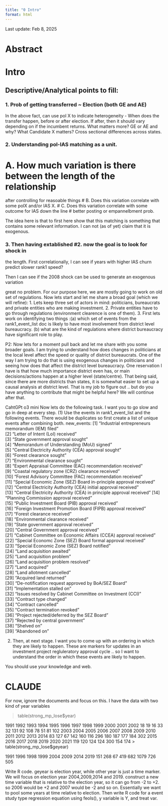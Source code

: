 ```yaml
---
title: "0 Intro"
format: html
---
```


Last update: Feb 8, 2025


# Abstract




# Intro

## Descriptive/Analytical points to fill:

<!-- SPATIAL HETEROGENEITY -->
<!-- Just average count of officers at district level -->
<!-- across all time has moderate variation.  -->
<!-- 80/20p ratio is around 4.  -->
<!-- BUT CoV if around 1.6 (Cov for pop density if around 2.8-3)  -->
<!-- Possible indication of floor in terms of state presence.  -->

### 1. Prob of getting transferred ~ Election (both GE and AE)

<!-- # AE: -->
<!-- # for both start and end, the coeff is consistent -->
<!-- # around 15% more churn right after election and decreasing  -->
<!-- # monotonically -->

In the above fact, can use pol X to indicate heterogeneity
- When does the transfer happen, before or after election. 
If after, then it should vary depending on if the incumbent returns. 
What matters more? GE or AE and why?
What Candidate X matters? 
Cross sectional differences across states. 

### 2. Understanding pol-IAS matching as a unit. 
# A. How much variation is there between the length of the relationship
after controlling for reasoable things
# B. Does this variation correlate with some polX and/or IAS X. 
# C. Does this variation correlate with some outcome for IAS down the line 
# better posting or empannelbment prob. 

The idea here is that to first here show that
this matching is something that contains some relevant information. 
I can not (as of yet) claim that it is exogenous. 

### 3. Then having extablished #2. now the goal is to look for shock in 
the length. 
First correlationally, I can see if years with higher IAS churn predict slower
rank1 speed?

Then I can see if the 2008 shock can be used to generate an exogenous variation



great no problem. For our purpose here, we are mostly going to work on old set of regulations. Now lets start and let me share a broad goal (which we will refine): 
1. Lets keep three set of actors in mind: politicians, bureaucrats and private entities who are making investment.
2. Private entities have to go through regulations (environment clearence is one of them). 
3. First lets work on identifying two things :(a) which set of events from the rank1_event_list doc is likely to have most involvement from district level bureaucracy. (b) what are the kind of regulations where district bureaucracy have significant role to play. 


P2:
Now lets for a moment pull back and let me share with you some broader goals. I am trying to understand how does changes in politicians at the local level affect the speed or quality of district bureaucrats. One of the way I am trying to do that is using exogenous changes in politicians and seeing how does that affect the district level bureaucracy. One reservation I have is that how much importance district even has, or main decisions/actions happen at a higher level (state/centre). That being said, since there are more districts than states, it is somewhat easier to set up a causal analysis at district level.   That is my job to figure out .. but do you have anything to contribute that might be helpful here? 
We will continue after that. 




CahtGPt o3 mini
Now lets do the following task. I want you to go slow and go in deep at every step. 
(1) Use the events in rank1_event_list and the following events. There would be duplicates so first create a list of unique events after combining both. 
new_events: 
[1] "Industrial entrepreneurs memorandum (IEM) filed"                   
 [2] "Letter of Intent (LoI) received"                                   
 [3] "State government approval sought"                                  
 [4] "Memorandum of Understanding (MoU) signed"                          
 [5] "Central Electricity Authority (CEA) approval sought"               
 [6] "Forest clearance sought"                                           
 [7] "Environmental clearance sought"                                    
 [8] "Expert Appraisal Committee (EAC) recommendation received"          
 [9] "Coastal regulatory zone (CRZ) clearance received"                  
[10] "Forest Advisory Committee (FAC) recommendation received"           
[11] "Special Economic Zone (SEZ) Board in-principle approval received"  
[12] "Central Electricity Authority (CEA) initial approval received"     
[13] "Central Electricity Authority (CEA) in principle approval received"
[14] "Planning Commission approval received"                             
[15] "Public Investment Board (PIB) approval received"                   
[16] "Foreign Investment Promotion Board (FIPB) approval received"       
[17] "Forest clearance received"                                         
[18] "Environmental clearance received"                                  
[19] "State government approval received"                                
[20] "Central Government approval received"                              
[21] "Cabinet Committee on Economic Affairs (CCEA) approval received"    
[22] "Special Economc Zone (SEZ) Board formal approval received"         
[23] "Special Economic Zone (SEZ) Board notified"                        
[24] "Land acquisition awaited"                                          
[25] "Land acquisition problem"                                          
[26] "Land acquisition problem resolved"                                 
[27] "Land acquired"                                                     
[28] "Land allotment cancelled"                                          
[29] "Acquired land returned"                                            
[30] "De-notification request approved by BoA/SEZ Board"                 
[31] "Implementation stalled on"                                         
[32] "Issues resolved by Cabinet Committee on Investment (CCI)"          
[33] "Contract type changed"                                             
[34] "Contract cancelled"                                                
[35] "Contract termination revoked"                                      
[36] "Project rejected/deferred by the SEZ Board"                        
[37] "Rejected by central government"                                    
[38] "Shelved on"                                                        
[39] "Abandoned on" 

(2) Then, at next stage. I want you to come up with an ordering in which they are likely to happen. These are markers for updates in an investment project regluleratory approval cycle .. so I want to understand the order in which these events are likely to happen. 

You should use your knowledge and web. 



# CLAUDE

For now, ignore the documents and focus on this. I have the data with two kind of year variables

> table(strong_mp_lose$year)

1991 1992 1993 1994 1995 1996 1997 1998 1999 2000 2001 2002 
  18   19   16   33   32  131   92  108   78   51   81  102 
2003 2004 2005 2006 2007 2008 2009 2010 2011 2012 2013 2014 
  83  127   67  142  160  116  296  180  187  177  184  302 
2015 2016 2017 2018 2019 2020 2021 
 119  120  124  124  300  154  174 
> table(strong_mp_lose$geyear)

1991 1996 1998 1999 2004 2009 2014 2019 
 151  268   67  419  682 1079  726  505 
 
Write R code. 
geyear is election year, while other year is just a time marker. 
We will focus on election year 2004,2009,2014 and 2019. construct a new time variable that is relative to the election year, so it can go from -2 to +2.  so 2006 would be +2 and 2007 would be -2 and so on. Essentially we want to pool some years at time relative to election. 
Then write R code for a event study type regression equation using feols(), y variable is Y, and treat var. 




